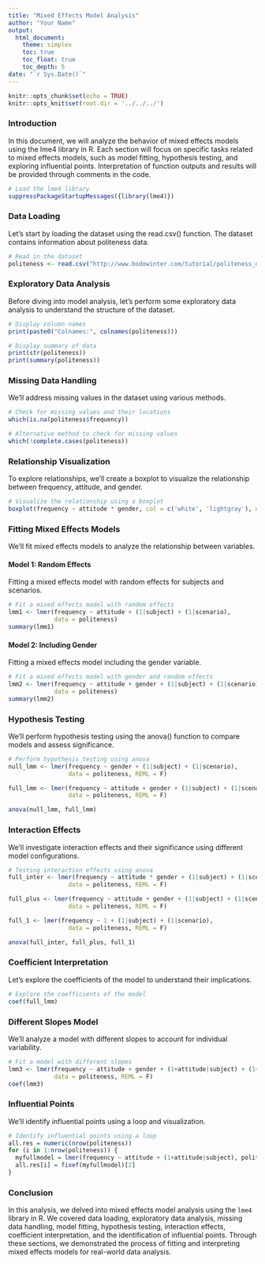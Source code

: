 ```yaml
---
title: "Mixed Effects Model Analysis"
author: "Your Name"
output:
  html_document:
    theme: simplex
    toc: true
    toc_float: true
    toc_depth: 5
date: "`r Sys.Date()`"
---
```


```r
knitr::opts_chunk$set(echo = TRUE)
knitr::opts_knit$set(root.dir = '../../../')
```

### Introduction

In this document, we will analyze the behavior of mixed effects models using the lme4 library in R. Each section will focus on specific tasks related to mixed effects models, such as model fitting, hypothesis testing, and exploring influential points. Interpretation of function outputs and results will be provided through comments in the code.

```r

# Load the lme4 library
suppressPackageStartupMessages({library(lme4)})
```

### Data Loading

Let's start by loading the dataset using the read.csv() function. The dataset contains information about politeness data.

```r

# Read in the dataset
politeness <- read.csv("http://www.bodowinter.com/tutorial/politeness_data.csv")
```

### Exploratory Data Analysis

Before diving into model analysis, let's perform some exploratory data analysis to understand the structure of the dataset.

```r

# Display column names
print(paste0("Colnames:", colnames(politeness)))

# Display summary of data
print(str(politeness))
print(summary(politeness))
```

### Missing Data Handling

We'll address missing values in the dataset using various methods.

```r

# Check for missing values and their locations
which(is.na(politeness$frequency))
```

```r
# Alternative method to check for missing values
which(!complete.cases(politeness))
```

### Relationship Visualization

To explore relationships, we'll create a boxplot to visualize the relationship between frequency, attitude, and gender.

```r

# Visualize the relationship using a boxplot
boxplot(frequency ~ attitude * gender, col = c('white', 'lightgray'), data = politeness)
```

### Fitting Mixed Effects Models

We'll fit mixed effects models to analyze the relationship between variables.

#### Model 1: Random Effects

Fitting a mixed effects model with random effects for subjects and scenarios.

```r

# Fit a mixed effects model with random effects
lmm1 <- lmer(frequency ~ attitude + (1|subject) + (1|scenario),
             data = politeness)
summary(lmm1)
```

#### Model 2: Including Gender

Fitting a mixed effects model including the gender variable.

```r

# Fit a mixed effects model with gender and random effects
lmm2 <- lmer(frequency ~ attitude + gender + (1|subject) + (1|scenario),
             data = politeness)
summary(lmm2)
```

### Hypothesis Testing

We'll perform hypothesis testing using the anova() function to compare models and assess significance.

```r

# Perform hypothesis testing using anova
null_lmm <- lmer(frequency ~ gender + (1|subject) + (1|scenario),
                 data = politeness, REML = F)

full_lmm <- lmer(frequency ~ attitude + gender + (1|subject) + (1|scenario),
                 data = politeness, REML = F)

anova(null_lmm, full_lmm)
```

### Interaction Effects

We'll investigate interaction effects and their significance using different model configurations.

```r

# Testing interaction effects using anova
full_inter <- lmer(frequency ~ attitude * gender + (1|subject) + (1|scenario),
                 data = politeness, REML = F)

full_plus <- lmer(frequency ~ attitude + gender + (1|subject) + (1|scenario),
                 data = politeness, REML = F)

full_1 <- lmer(frequency ~ 1 + (1|subject) + (1|scenario),
                 data = politeness, REML = F)

anova(full_inter, full_plus, full_1)
```

### Coefficient Interpretation

Let's explore the coefficients of the model to understand their implications.

```r

# Explore the coefficients of the model
coef(full_lmm)
```

### Different Slopes Model

We'll analyze a model with different slopes to account for individual variability.

```r

# Fit a model with different slopes
lmm3 <- lmer(frequency ~ attitude + gender + (1+attitude|subject) + (1+attitude|scenario),
             data = politeness, REML = F)
coef(lmm3)
```

### Influential Points

We'll identify influential points using a loop and visualization.

```r

# Identify influential points using a loop
all.res = numeric(nrow(politeness))
for (i in 1:nrow(politeness)) {
  myfullmodel = lmer(frequency ~ attitude + (1+attitude|subject), politeness[-i,])
  all.res[i] = fixef(myfullmodel)[2]
}
```

### Conclusion

In this analysis, we delved into mixed effects model analysis using the `lme4` library in R. We covered data loading, exploratory data analysis, missing data handling, model fitting, hypothesis testing, interaction effects, coefficient interpretation, and the identification of influential points. Through these sections, we demonstrated the process of fitting and interpreting mixed effects models for real-world data analysis.

